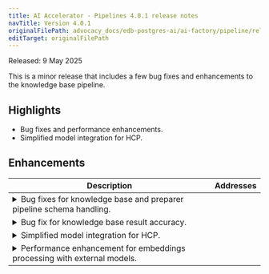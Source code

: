```yaml
---
title: AI Accelerator - Pipelines 4.0.1 release notes
navTitle: Version 4.0.1
originalFilePath: advocacy_docs/edb-postgres-ai/ai-factory/pipeline/rel_notes/src/rel_notes_4.0.1.yml
editTarget: originalFilePath
---
```


Released: 9 May 2025

This is a minor release that includes a few bug fixes and enhancements to the knowledge base pipeline.

## Highlights

- Bug fixes and performance enhancements.
- Simplified model integration for HCP.

## Enhancements

<table class="table w-100"><thead><tr><th>Description</th><th width="10%">Addresses</th></tr></thead><tbody>
<tr><td><details><summary>Bug fixes for knowledge base and preparer pipeline schema handling.</summary><hr/><p>The knowledge base and preparer pipeline now support arbitrary Postgres schemas for source and destination tables/volumes.
A bug prevented users for configuring explicit schemas via Postgres qualified identifiers (<code>schema.name</code>) when referencing source or destination tables/volumes in the create pipeline calls. This bug is now fixed.</p>
</details></td><td></td></tr>
<tr><td><details><summary>Bug fix for knowledge base result accuracy.</summary><hr/><p>A bug in the batch-processing code for knowledge base pipelines would, under certain circumstances, lead to inaccurate results during retrieval.
This bug was introduced in the 4.0.0 release and is now fixed.</p>
</details></td><td></td></tr>
<tr><td><details><summary>Simplified model integration for HCP.</summary><hr/><p>External models, running on the HCP Model Serving infrastructure, can now be listed and integrated into AIDB with new helper functions <code>aidb.get_hcp_models()</code> and <code>aidb.create_hcp_model()</code>.</p>
</details></td><td></td></tr>
<tr><td><details><summary>Performance enhancement for embeddings processing with external models.</summary><hr/><p>When using external models for embeddings (e.g. with the nim_embeddings model adapter), AIDB performs additional API calls in order to probe the model service for the response type.
These calls are now skipped in most situations to reduce the overhead to a minimum when running embedding processing. AIDB will now use actual results to determine the response type.</p>
</details></td><td></td></tr>
</tbody></table>


